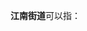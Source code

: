 '''江南街道'''可以指：
{{PRC admin/disambig|22/02/11/002/000|33/07/02/005/000|33/07/84/003/000|33/10/82/003/000|35/05/02/006/000|44/07/04/001/000|44/13/02/003/000|44/14/02/004/000|45/01/05/002/000|45/08/03/001/000|45/11/02/003/000|50/01/15/003/000|51/13/81/005/000}}
{{disambig|cat=四字乡级行政区划消歧义}}